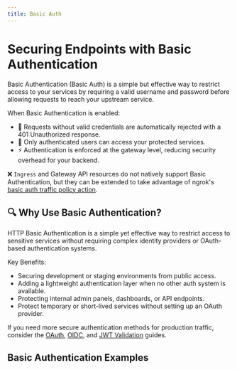 ```yaml
---
title: Basic Auth
---
```


# Securing Endpoints with Basic Authentication

Basic Authentication (Basic Auth) is a simple but effective way to restrict access to your services by requiring a valid username and password before allowing requests to reach your upstream service.

When Basic Authentication is enabled:
- 🔐 Requests without valid credentials are automatically rejected with a 401 Unauthorized response.
- 🔐 Only authenticated users can access your protected services.
- ⚡ Authentication is enforced at the gateway level, reducing security overhead for your backend.

❌ `Ingress` and Gateway API resources do not natively support Basic Authentication, but they can be extended to take advantage of ngrok's [basic auth traffic policy action](/traffic-policy/actions/basic-auth/).

## 🔍 Why Use Basic Authentication?

HTTP Basic Authentication is a simple yet effective way to restrict access to sensitive services without requiring complex identity providers or OAuth-based authentication systems. 

Key Benefits:
- Securing development or staging environments from public access.
- Adding a lightweight authentication layer when no other auth system is available.
- Protecting internal admin panels, dashboards, or API endpoints.
- Protect temporary or short-lived services without setting up an OAuth provider.


If you need more secure authentication methods for production traffic, consider the [OAuth](/kubernetes/guides/how-to/oauth), [OIDC](/kubernetes/guides/how-to/oidc), and [JWT Validation](/kubernetes/guides/how-to/jwt-validation) guides.

## Basic Authentication Examples

<!-- prettier-ignore-start -->
<Tabs groupId="kind" queryString="kind">
	<TabItem value="agent-endpoint" label="AgentEndpoint" default>
	</TabItem>
	<TabItem value="cloud-endpoint" label="CloudEndpoint">
  </TabItem>
	<TabItem value="ingress" label="Ingress">
  </TabItem>
	<TabItem value="gateway-api" label="Gateway API">
  </TabItem>
</Tabs>
<!-- prettier-ignore-end -->
